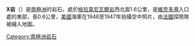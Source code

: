 {{unreferenced|time=2013-11-01T14:11:59+00:00}}
{{Coord|66|20|S|136|42|E||display=title}}

'''X岩'''（{{lang-en|Rock X}}）是[[南極洲|南極洲]]的岩石，處於[[格拉韋尼瓦爾岩|格拉韋尼瓦爾岩]]西北面1.6公里，是[[維克多灣|維克多灣]]入口處的東部，長0.6公里，[[美國|美國]]海軍在1946至1947年拍攝空中照片，由[[法國|法國]]探險隊被繪入地圖。

{{DEFAULTSORT:Rock X}}
[[Category:南極洲岩石|Category:南極洲岩石]]


{{AdélieLand-geo-stub}}